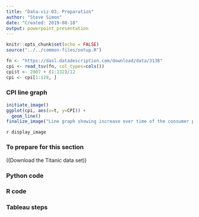 ```yaml
---
title: "Data-viz-03, Preparation"
author: "Steve Simon"
date: "Created: 2019-08-18"
output: powerpoint_presentation
---
```


```r
knitr::opts_chunk$set(echo = FALSE)
source("../../common-files/setup.R")
```

```r
fn <- "https://dasl.datadescription.com/download/data/3138"
cpi <- read_tsv(fn, col_types=cols())
cpi$t <- 2007 + (1:132)/12
cpi <- cpi[1:128, ]
```

### CPI line graph

```r
initiate_image()
ggplot(cpi, aes(x=t, y=CPI)) +
  geom_line()
finalize_image("Line graph showing increase over time of the consumer price index")
```

`r display_image`

### To prepare for this section

((Download the Titanic data set))

### Python code

### R code

### Tableau steps

